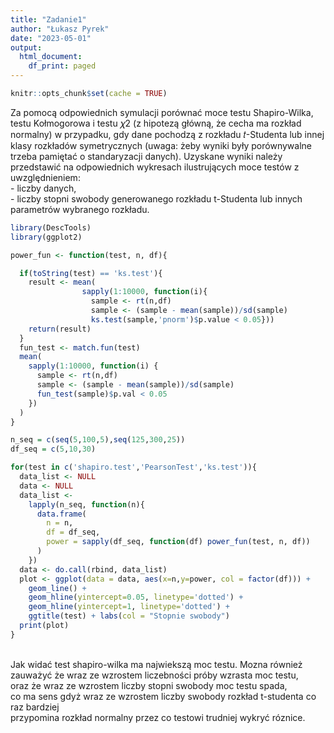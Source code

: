 ---
title: "Zadanie1"
author: "Łukasz Pyrek"
date: "2023-05-01"
output:
  html_document:
    df_print: paged
---

```{r setup, include=FALSE}
knitr::opts_chunk$set(cache = TRUE)
```
Za pomocą odpowiednich symulacji porównać moce testu Shapiro-Wilka, testu Kołmogorowa i testu 𝜒2
(z hipotezą główną, że cecha ma rozkład normalny) w przypadku, gdy dane pochodzą z rozkładu
𝑡-Studenta lub innej klasy rozkładów symetrycznych (uwaga: żeby wyniki były porównywalne trzeba
pamiętać o standaryzacji danych). Uzyskane wyniki należy przedstawić na odpowiednich wykresach
ilustrujących moce testów z uwzględnieniem: <br />
- liczby danych, <br />
- liczby stopni swobody generowanego rozkładu t-Studenta lub innych parametrów wybranego rozkładu.
```{r}
library(DescTools)
library(ggplot2)

power_fun <- function(test, n, df){

  if(toString(test) == 'ks.test'){
    result <- mean(
                sapply(1:10000, function(i){
                  sample <- rt(n,df)
                  sample <- (sample - mean(sample))/sd(sample)
                  ks.test(sample,'pnorm')$p.value < 0.05}))
    return(result)
  }
  fun_test <- match.fun(test)
  mean(
    sapply(1:10000, function(i) {
      sample <- rt(n,df)
      sample <- (sample - mean(sample))/sd(sample)
      fun_test(sample)$p.val < 0.05
    })
  )
}

n_seq = c(seq(5,100,5),seq(125,300,25))
df_seq = c(5,10,30)

for(test in c('shapiro.test','PearsonTest','ks.test')){
  data_list <- NULL
  data <- NULL
  data_list <-
    lapply(n_seq, function(n){
      data.frame(
        n = n,
        df = df_seq,
        power = sapply(df_seq, function(df) power_fun(test, n, df))
      )  
    })
  data <- do.call(rbind, data_list)
  plot <- ggplot(data = data, aes(x=n,y=power, col = factor(df))) +
    geom_line() + 
    geom_hline(yintercept=0.05, linetype='dotted') + 
    geom_hline(yintercept=1, linetype='dotted') +
    ggtitle(test) + labs(col = "Stopnie swobody")
  print(plot)
}

```
<br />
Jak widać test shapiro-wilka ma najwiekszą moc testu.
Mozna również zauważyć że wraz ze wzrostem  liczebności próby wzrasta moc testu, <br />
oraz że wraz ze wzrostem liczby stopni swobody moc testu spada, <br />
co ma sens gdyż wraz ze wzrostem liczby swobody rozkład t-studenta co raz bardziej <br />
przypomina rozkład normalny przez co testowi trudniej wykryć róznice.
